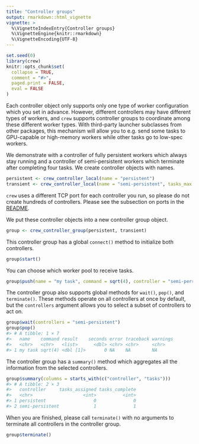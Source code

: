 ```yaml
---
title: "Controller groups"
output: rmarkdown::html_vignette
vignette: >
  %\VignetteIndexEntry{Controller groups}
  %\VignetteEngine{knitr::rmarkdown}
  %\VignetteEncoding{UTF-8}
---
```


```r
set.seed(0)
library(crew)
knitr::opts_chunk$set(
  collapse = TRUE,
  comment = "#>",
  paged.print = FALSE,
  eval = FALSE
)
```

Each controller object only supports only one type of worker configuration which you set in advance. However, different controllers may have different types of workers, and `crew` supports controller groups to coordinate among these different worker types. With third-party launcher subclasses from other packages, this mechanism will allow you to e.g. send some tasks to GPU-capable or high-memory workers while other tasks go to low-spec workers.

We demonstrate with a controller of fully persistent workers which always stay running and a controller of semi-persistent workers which terminate after completing four tasks. We create controller objects with names.

```r
persistent <- crew_controller_local(name = "persistent")
transient <- crew_controller_local(name = "semi-persistent", tasks_max = 4L)
```

`crew` uses a different TCP port for each controller you run, so please do not create hundreds of controllers. Please see the subsection on ports in the [README](https://wlandau.github.io/crew/index.html).

We put these controller objects into a new controller group object.

```r
group <- crew_controller_group(persistent, transient)
```

This controller group has a global `connect()` method to initialize both controllers.

```r
group$start()
```

You can choose which worker pool to receive tasks.

```r
group$push(name = "my task", command = sqrt(4), controller = "semi-persistent")
```

The controller group also supports global methods for `wait()`, `pop()`, and `terminate()`. These methods operate on all controllers at once by default, but the `controllers` argument allows you to select a subset of controllers to act on.

```r
group$wait(controllers = "semi-persistent")
group$pop()
#> # A tibble: 1 × 7
#>   name    command result    seconds error traceback warnings
#>   <chr>   <chr>   <list>      <dbl> <chr> <chr>     <chr>
#> 1 my task sqrt(4) <dbl [1]>       0 NA    NA        NA
```

The controller group has a `summary()` method which aggregates all the information from the selected controllers.

```r
group$summary(columns = starts_with(c("controller", "tasks")))
#> # A tibble: 2 × 3
#>   controller     tasks_assigned tasks_complete
#>   <chr>                   <int>          <int>
#> 1 persistent                  0              0
#> 2 semi-persistent             1              1
```

When you are finished, please call `terminate()` with no arguments to terminate all controllers in the controller group.

```r
group$terminate()
```
